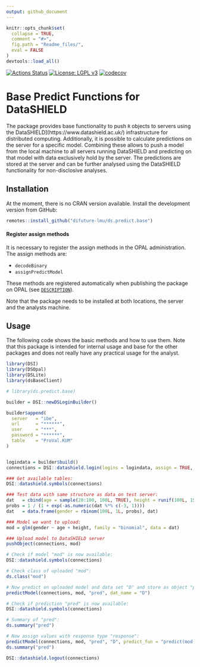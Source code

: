 ```yaml
---
output: github_document
---
```


<!-- README.md is generated from README.Rmd. Please edit that file -->

```r
knitr::opts_chunk$set(
  collapse = TRUE,
  comment = "#>",
  fig.path = "Readme_files/",
  eval = FALSE
)
devtools::load_all()
```

[![Actions Status](https://github.com/difuture/ds.predict.base/workflows/R-CMD-check/badge.svg)](https://github.com/difuture/ds.predict.base/actions) [![License: LGPL v3](https://img.shields.io/badge/License-LGPL%20v3-blue.svg)](https://www.gnu.org/licenses/lgpl-3.0) [![codecov](https://codecov.io/gh/difuture/ds.predict.base/branch/master/graph/badge.svg?token=OLIPLWDTN5)](https://codecov.io/gh/difuture/ds.predict.base)

# Base Predict Functions for DataSHIELD

The package provides base functionality to push `R` objects to servers using the DataSHIELD](https://www.datashield.ac.uk/) infrastructure for distributed computing. Additionally, it is possible to calculate predictions on the server for a specific model. Combining these allows to push a model from the local machine to all servers running DataSHIELD and predicting on that model with data exclusively hold by the server. The predictions are stored at the server and can be further analysed using the DataSHIELD functionality for non-disclosive analyses.

## Installation

At the moment, there is no CRAN version available. Install the development version from GitHub:

```r
remotes::install_github("difuture-lmu/ds.predict.base")
```

#### Register assign methods

It is necessary to register the assign methods in the OPAL administration. The assign methods are:

- `decodeBinary`
- `assignPredictModel`

These methods are registered automatically when publishing the package on OPAL (see [`DESCRIPTION`](https://github.com/difuture/ds.predict.base/blob/master/DESCRIPTION)).

Note that the package needs to be installed at both locations, the server and the analysts machine.

## Usage

The following code shows the basic methods and how to use them. Note that this package is intended for internal usage and base for the other packages and does not really have any practical usage for the analyst.

```r
library(DSI)
library(DSOpal)
library(DSLite)
library(dsBaseClient)

# library(ds.predict.base)

builder = DSI::newDSLoginBuilder()

builder$append(
  server   = "ibe",
  url      = "******",
  user     = "***",
  password = "******",
  table    = "ProVal.KUM"
)


logindata = builder$build()
connections = DSI::datashield.login(logins = logindata, assign = TRUE, symbol = "D", opts = list(ssl_verifyhost = 0, ssl_verifypeer=0))

### Get available tables:
DSI::datashield.symbols(connections)

### Test data with same structure as data on test server:
dat   = cbind(age = sample(20:100, 100L, TRUE), height = runif(100L, 150, 220))
probs = 1 / (1 + exp(-as.numeric(dat %*% c(-3, 1))))
dat   = data.frame(gender = rbinom(100L, 1L, probs), dat)

### Model we want to upload:
mod = glm(gender ~ age + height, family = "binomial", data = dat)

### Upload model to DataSHIELD server
pushObject(connections, mod)

# Check if model "mod" is now available:
DSI::datashield.symbols(connections)

# Check class of uploaded "mod":
ds.class("mod")

# Now predict on uploaded model and data set "D" and store as object "pred":
predictModel(connections, mod, "pred", dat_name = "D")

# Check if prediction "pred" is now available:
DSI::datashield.symbols(connections)

# Summary of "pred":
ds.summary("pred")

# Now assign values with response type "response":
predictModel(connections, mod, "pred", "D", predict_fun = "predict(mod, newdata = D, type = 'response')")
ds.summary("pred")

DSI::datashield.logout(connections)
```

